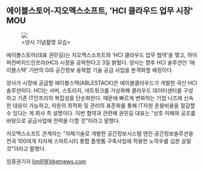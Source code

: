 <h2>에이블스토어-지오멕스소프트, 'HCI 클라우드 업무 시장' MOU</h2>
<figure>
  <img src='https://github.com/ablecloud-team/ablecloud-homepage/blob/dev/public/images/blog/475-1.jpg?raw=true' />
  <div style={{ display: 'flex', justifyContent: 'center' }}>&lt;양사 기념촬영 모습&gt;</div>
</figure>

에이블스토어(대표 권민길)는 지오멕스소프트와 'HCI 클라우드 업무 협약'을 맺고, 하이퍼컨버지드인프라(HCI) 시장을 공략한다고 3일 밝혔다. 양사는 향후 HCI 솔루션인 '에이블스택' 기반의 GIS 공간정보 융복합 기술 공급 사업을 본격화할 예정이다.

양사가 시장에 공급할 에이블스택(ABLESTACK)은 에이블클라우드가 개발한 국산 HCI 솔루션이다. HCI는 서버, 스토리지, 네트워크를 가상화해 클라우드 데이터센터를 구성하고 기존 IT인프라의 복잡성을 단순화한다. 때문에 빠르게 변화하는 기업 니즈에 신속한 대응이 가능하고, 자원의 최적화 및 관리의 표준화를 통해 IT자원 운용비용을 절감할 수 있다는 게 회사 측 설명이다. 이번 협약과 관련해 권민길 대표는 “상호 이해와 공조를 바탕으로 공급사업에 전력을 다할 것”이라고 말했다.

지오멕스소프트 관계자는 “자체기술로 개발한 공간정보시스템 엔진·공간정보솔루션을 전국 100여개 지자체 스마트시티 통합 플랫폼 구축사업에 적용한 노하우를 십분 살릴 것”이라고 말했다.

임중권기자 lim9181@etnews.com

